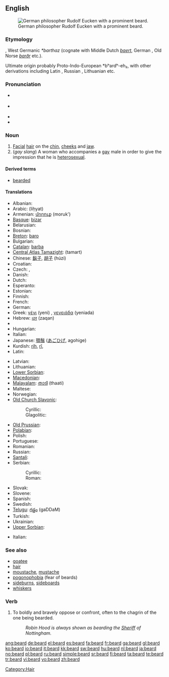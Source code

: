 ==English==
{{wikipedia}}
[[Image:Eucken-im-Alter.png|thumb|right|German philosopher Rudolf Eucken with a prominent beard.]]

===Etymology===
{{etyl|ang}}, West Germanic ''*barthaz'' (cognate with Middle Dutch ''[[baert]]'', German {{term|Bart|lang=de}}, Old Norse ''[[barðr]]'' etc.).

Ultimate origin probably Proto-Indo-European *bʰardʰ-eh₂, with other derivations including Latin {{l|la|barba}}, Russian {{term|sc=Cyrl|борода|tr=boroda|lang=ru}}, Lithuanian {{l|lt|barzda}} etc.

===Pronunciation===
* {{a|UK}} {{IPA|/bɪəd/}}
* {{a|US}} {{IPA|/bɪɹd/|/biɚd}}
* {{audio|en-us-beard.ogg|Audio (US)}}
* {{rhymes|ɪə(r)d}}

===Noun===
{{en-noun}}

# [[Facial]] [[hair]] on the [[chin]], [[cheeks]] and [[jaw]].
# (''gay slang'') A woman who accompanies a [[gay]] male in order to give the impression that he is [[heterosexual]].

====Derived terms====
* [[bearded]]

====Translations====
{{trans-top|facial hair}}
* Albanian: {{t-|sq|mjekër|xs=Albanian}}
* Arabic: {{Arab|[[لحية|لِحْيَة]]}} (liḥyat) {{f}}
* Armenian: [[մորուք]] (moruk')
* [[Basque]]: [[bizar]]
* Belarusian: {{t-|be|барада|f|sc=Cyrl|xs=Belarusian}}
* Bosnian: {{t-|bs|brada|f}}
* [[Breton]]: [[baro]] {{m}}
* Bulgarian: {{t+|bg|брада|f|sc=Cyrl}}
* [[Catalan]]: [[barba]] {{f}}
* [[Central Atlas Tamazight]]: {{Tfng|[[ⵜⴰⵎⴰⵔⵜ]]}} (tamart) {{f}}
* Chinese: [[鬍子]], [[胡子]] (húzi)
* Croatian: {{t+|hr|brada|f}}
* Czech: {{t-|cs|brada|f}}, {{t+|cs|vous|m}}
* Danish: {{t-|da|skæg|n}}
* Dutch: {{t+|nl|baard|m}}
* Esperanto: {{t-|eo|barbo|xs=Esperanto}}
* Estonian: {{t-|et|habe}}
* Finnish: {{t+|fi|parta}}
* French: {{t+|fr|barbe|f}}
* German: {{t+|de|Bart|m}}
* Greek: [[γένι]] (yeni) {{n}}, [[γενειάδα]] (yeniada) {{f}}
* Hebrew: [[זקן]] (zaqan) {{m}}
* {{trreq|Hindi}}
* Hungarian: {{t+|hu|szakáll}}
* Italian: {{t+|it|barba|f}}
* Japanese: [[顎鬚]] ([[あごひげ]], agohige)
* Kurdish: [[rih]], [[rî]], {{ku-Arab|[[ڕیش]]}}
* Latin: {{t+|la|barba}}
{{trans-mid}}
* Latvian: {{t-|lv|bārda|f|xs=Latvian}}
* Lithuanian: {{t-|lt|barzda|f|xs=Lithuanian}}
* [[Lower Sorbian]]: {{tø|dsb|borda|f|xs=Lower Sorbian}}
* [[Macedonian]]: {{t-|mk|брада|f|tr=brada|sc=Cyrl|xs=Macedonian}}
* [[Malayalam]]: [[താടി]] (thaati)
* Maltese: {{t-|mt|daqna|f|xs=Maltese}}
* Norwegian: {{t+|no|skjegg|n}}
* [[Old Church Slavonic]]:
*: Cyrillic: {{tø|cu|брада|f|tr=brada|sc=Cyrl|xs=Old Church Slavonic}}
*: Glagolitic: {{tø|cu|ⰁⰓⰀⰄⰀ|f|tr=brada|sc=Glag|xs=Old Church Slavonic}}
* [[Old Prussian]]: {{tø|prg|bordus|xs=Old Prussian}}
* [[Polabian]]: {{tø|pox|brödă|f|xs=Polabian}}
* Polish: {{t+|pl|broda|f}}
* Portuguese: {{t+|pt|barba|f}}
* Romanian: {{t-|ro|barbă|f}}
* Russian: {{t+|ru|борода|f|tr=borodá|sc=Cyrl}}
* [[Santali]]: {{tø|sat|ᱥᱳᱫᱨᱳ|tr=sodro|sc=Olck}}
* Serbian:
*: Cyrillic: {{t-|sr|брада|f|sc=Cyrl}}
*: Roman: {{t-|sr|brada|f}}
* Slovak: {{t-|sk|brada|f}}
* Slovene: {{t+|sl|brada|f}}
* Spanish: {{t+|es|barba|f}}
* Swedish: {{t+|sv|skägg|n}}
* [[Telugu]]: [[గడ్డం]] (gaDDaM)
* Turkish: {{t+|tr|sakal}}
* Ukrainian: {{t-|uk|борода|f|sc=Cyrl|xs=Ukrainian}}
* [[Upper Sorbian]]: {{tø|hsb|borda|f|xs=Upper Sorbian}}
{{trans-bottom}}

{{trans-top|woman accompanying a gay male}}
* Italian: {{t+|it|appuntamento di copertura}}
{{trans-mid}}
{{trans-bottom}}

===See also===
* [[goatee]]
* [[hair]]
* [[moustache]], [[mustache]]
* [[pogonophobia]] (fear of beards)
* [[sideburns]], [[sideboards]]
* [[whiskers]]

===Verb===
{{en-verb}}

# To boldly and bravely oppose or confront, often to the chagrin of the one being bearded.
#: ''Robin Hood is always shown as bearding the [[sheriff|Sheriff]] of Nottingham.''

[[Category:Hair]]

[[ang:beard]]
[[de:beard]]
[[el:beard]]
[[es:beard]]
[[fa:beard]]
[[fr:beard]]
[[ga:beard]]
[[gl:beard]]
[[ko:beard]]
[[io:beard]]
[[it:beard]]
[[kk:beard]]
[[sw:beard]]
[[hu:beard]]
[[nl:beard]]
[[ja:beard]]
[[no:beard]]
[[pl:beard]]
[[ru:beard]]
[[simple:beard]]
[[sr:beard]]
[[fi:beard]]
[[ta:beard]]
[[te:beard]]
[[tr:beard]]
[[vi:beard]]
[[vo:beard]]
[[zh:beard]]